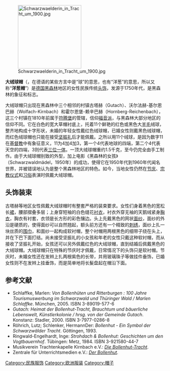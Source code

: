 {{No footnotes|time=2021-05-07T12:51:13+00:00}}
[[File:Schwarzwaelderin_in_Tracht_um_1900.jpg|200px]]

'''大绒球帽'''（{{lang-de|bollenhut}}，在德语的某些方言中是“球”的意思，也有“洋葱”的意思，所以又称“'''洋葱帽'''”）是[[德国|德国]][[黑森林|黑森林]]地区的女性民族传统[[头饰|头饰]]，发源于1750年代，是黑森林的象征和标志。

大绒球帽只出现在黑森林中三个相邻的村镇古塔赫（Gutach）、沃尔法赫-基尔恩巴赫（Wolfach-Kirnbach）和霍尔恩堡-赖辛巴赫（Hornberg-Reichenbach），这三个村镇在1810年前属于[[符腾堡|符腾堡]]的管辖，信仰[[福音派|福音派]]，与黑森林大部分地区的信仰不同。它在白色的宽大草帽衬底上，托着11个鲜艳的红色或黑色大[[羊毛|羊毛]]绒球，整齐地构成十字形状，未婚的年轻女性戴红色绒球帽，已婚女性则戴黑色绒球帽，而红色绒球帽也只能在接受[[坚振礼|坚振礼]]后才能佩戴。之所以用11个绒球，是因为数字11在[[基督教|基督教]]中有象征意义，11为4加4加3，第一个4代表地球的四端，第二个4代表天空的四端，3则代表[[三位一体|三位一体]]。一顶大绒球帽重约1.5千克，至今仍完全由手工制作。由于大绒球帽别致的外型，加上电影《黑森林的女孩》（Schwarzwaldmädel，1950年）的成功，使得它在1950年代到1960年代闻名世界，并被错误地认为是整个黑森林地区的特色。如今，当地女性仍然在[[节庆|节庆]]、[[宗教仪式|宗教仪式]]和[[习俗|习俗]]表演时佩戴大绒球帽。

==头饰装束==

古塔赫等地区女性佩戴大绒球帽时有整套严格的装束要求。女性们身着黑色的宽松长[[裙|裙]]，腰部摺叠多层；上身穿短袖的白色缝花[[衬衣|衬衣]]，衬衣外穿无袖的天鹅绒紧身[[胸衣|胸衣]]，胸衣有衬套，衣领是长方形的彩色镶边。头上先戴黑色的网状[[面纱|面纱]]，面纱的外沿是硬质的，使得面纱可以自然翘起，额头前方还有一个精致的[[刺绣|刺绣]]，面纱上扎一块丝质的[[围巾|围巾]]，和面纱一起构成软衬帽，整个衬帽用两根黑色的细带子绕在头上，并在下巴下面打结。尚未接受坚振礼的小女孩和年老的女性只戴这种软衬帽，而从接收了坚振礼开始，女孩还可以另外佩戴红色的大绒球帽，直到结婚后佩戴黑色的大绒球帽。大绒球帽只在特殊的节庆时才佩戴，日常情况下的头饰只是软衬帽。节庆时，未婚女性还在发辫上扎两根紫色的长带，并用玻璃珠子等做挂件垂饰，已婚女性则不在发辫上挂垂饰，而是简单地将长髮盘起在帽沿下面。

==参考文献==
<div class="references-small">
* Schlaffke, Marlen: ''Von Bollenhüten und Ritterburgen : 100 Jahre Tourismuswerbung im Schwarzwald und Thüringer Wald / Marlen Schlaffke''. München, 2005. ISBN 3-89019-577-6
* ''Gutach: Heimat der Bollenhut-Tracht, Brauchtum und bäuerliche Lebenswelt, Künstlerkolonie / hrsg. von der Gemeinde Gutach''. Konstanz: Stadler, 2000. ISBN 3-7977-0286-8
* Röhrich, Lutz; Schlenker, HermannDer: ''Bollenhut - Ein Symbol der Schwarzwälder Tracht''. Göttingen, 1993.
* Ringwald-Engelhardt, Inge: ''Strohdach & Bollenhut: Geschichten um den Vogtbauernhof''. Tübingen: Metz, 1984. ISBN 3-921580-44-7
* Musikverein Trachtenkapelle Kirnbach e.V.: ''[https://web.archive.org/web/20071008113218/http://www.musikverein-kirnbach.de/bollenhut.html Die Bollenhut-Tracht]''.
* Zentrale für Unterrichtsmedien e.V.: ''[http://www.zum.de/Faecher/G/BW/Landeskunde/rhein/volkskunde/trachten/bollehut1.htm Der Bollenhut]{{Wayback|url=http://www.zum.de/Faecher/G/BW/Landeskunde/rhein/volkskunde/trachten/bollehut1.htm |date=20070813054146 }}''.
</div>

[[Category:民族服饰|Category:民族服饰]]
[[Category:欧洲服装|Category:欧洲服装]]
[[Category:帽子|Category:帽子]]